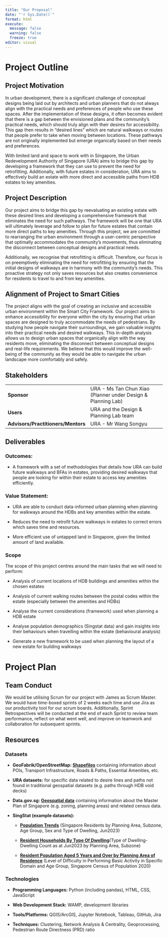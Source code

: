 ```yaml
---
title: "Our Proposal"
date: "'r Sys.Date()`"
format: html
execute: 
  message: false
  warning: false
  freeze: true
editor: visual
---
```


# Project Outline

## Project Motivation

In urban development, there is a significant challenge of conceptual designs being laid out by architects and urban planners that do not always align with the practical needs and preferences of people who use these spaces. After the implementation of these designs, it often becomes evident that there is a gap between the envisioned plans and the community's practical needs, which should truly align with their desires for accessibility. This gap then results in “desired lines” which are natural walkways or routes that people prefer to take when moving between locations. These pathways are not originally implemented but emerge organically based on their needs and preferences.

With limited land and space to work with in Singapore, the Urban Redevelopment Authority of Singapore (URA) aims to bridge this gap by developing a framework that they can use to prevent the need for retrofitting. Additionally, with future estates in consideration, URA aims to effectively build an estate with more direct and accessible paths from HDB estates to key amenities.

## Project Description

Our project aims to bridge this gap by reevaluating an existing estate with these desired lines and developing a comprehensive framework that eliminates the need for such pathways. The framework will be one that URA will ultimately leverage and follow to plan for future estates that contain more direct paths to key amenities. Through this project, we are committed to rearranging the urban environment through a user-centric perspective that optimally accommodates the community's movements, thus eliminating the disconnect between conceptual designs and practical needs.

Additionally, we recognise that retrofitting is difficult. Therefore, our focus is on preemptively eliminating the need for retrofitting by ensuring that the initial designs of walkways are in harmony with the community's needs. This proactive strategy not only saves resources but also creates convenience for residents to travel to and from key amenities.

## **Alignment of Project to Smart Cities**

The project aligns with the goal of creating an inclusive and accessible urban environment within the Smart City Framework. Our project aims to enhance accessibility for everyone within the city by ensuring that urban spaces are designed to truly accommodate the needs of pedestrians. By studying how people navigate their surroundings, we gain valuable insights into their practical needs and desired walkways. This in-depth analysis allows us to design urban spaces that organically align with the way residents move, eliminating the disconnect between conceptual designs and real-life requirements. We believe that this would improve the well-being of the community as they would be able to navigate the urban landscape more comfortably and safely. 

## **Stakeholders**

|                                    |                                                               |
|---------------------------|---------------------------------------------|
| **Sponsor**                        | URA - Ms Tan Chun Xiao (Planner under Design & Planning Lab)  |
| **Users**                          | URA and the Design & Planning Lab team                        |
| **Advisors/Practitioners/Mentors** | URA - Mr Wang Songyu                                          |

## **Deliverables**

### **Outcomes:** 

-   A framework with a set of methodologies that details how URA can build future walkways and BFAs in estates, providing desired walkways that people are looking for within their estate to access key amenities efficiently.

### **Value Statement:** 

-   URA are able to conduct data-informed urban planning when planning for walkways around the HDBs and key amenities within the estate.

-   Reduces the need to retrofit future walkways in estates to correct errors which saves time and resources.

-   More efficient use of untapped land in Singapore, given the limited amount of land available.

### **Scope**

The scope of this project centres around the main tasks that we will need to perform:

-   Analysis of current locations of HDB buildings and amenities within the chosen estates

-   Analysis of current walking routes between the postal codes within the estate (especially between the amenities and HDBs)

-   Analyse the current considerations (framework) used when planning a HDB estate

-   Analyse population demographics (Singstat data) and gain insights into their behaviours when travelling within the estate (behavioural analysis)

-   Generate a new framework to be used when planning the layout of a new estate for building walkways

# Project Plan

## Team Conduct

We would be utilising Scrum for our project with James as Scrum Master. We would have time-boxed sprints of 2 weeks each time and use Jira as our productivity tool for our scrum boards. Additionally, Sprint Retrospectives will be conducted at the end of each Sprint to review team performance, reflect on what went well, and improve on teamwork and collaboration for subsequent sprints.

## Resources

### Datasets

-   **GeoFabrik/OpenStreetMap: [Shapefiles](https://download.geofabrik.de/asia/malaysia-singapore-brunei.html)** containing information about POIs, Transport Infrastructure, Roads & Paths, Essential Amenities, etc.

-   **URA datasets:** for specific data related to desire lines and paths not found in traditional geospatial datasets (e.g. paths through HDB void decks)

-   **Data.gov.sg: [Geospatial data](https://beta.data.gov.sg/collections?formats=KML%7CKMZ&sort=Last%20updated)** containing information about the Master Plan of Singapore (e.g. zoning, planning areas) and related census data.

-   **SingStat (example datasets):**

    -   [**Population Trends**](https://www.singstat.gov.sg/publications/population/population-trends) (Singapore Residents by Planning Area, Subzone, Age Group, Sex and Type of Dwelling, Jun2023)

    -   [**Resident Households By Type Of Dwelling**](https://www.singstat.gov.sg/-/media/files/find_data/population/statistical_tables/hsetod2023.ashx)(Type of Dwelling-Dwelling Count as at Jun2023 by Planning Area, Subzone)

    -   [**Resident Population Aged 5 Years and Over by Planning Area of Residence**](https://www.singstat.gov.sg/publications/reference/cop2020/cop2020-sr2/census20_stat_release2) (Level of Difficulty in Performing Basic Activity in Specific Domain and Age Group, Singapore Census of Population 2020)

### Technologies

-   **Programming Languages:** Python (including pandas), HTML, CSS, JavaScript 

-   **Web Development Stack:** WAMP, development libraries

-   **Tools/Platforms:** QGIS/ArcGIS, Jupyter Notebook, Tableau, GitHub, Jira

-   **Techniques:** Clustering, Network Analysis & Centrality, Geoprocessing, Pedestrian Route Directness (PRD) ratio

